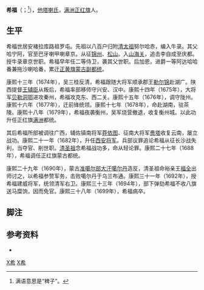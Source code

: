 '''希福'''（{{lang-mnc|ᡥᡳᡶᡝ|z=Hife}}；<ref>满语意思是“稗子”。</ref>{{bd|？||1699年||catIdx=X}}），[[他塔喇氏|他塔喇氏]]，[[满洲|满洲]][[正红旗|正红旗]]人。

==生平==
希福世居安褚拉库路祖罗屯。先祖以八百户归附[[清太祖|清太祖]]努尔哈赤，编入牛录。其父哈宁阿，官至巴牙喇甲喇章京。从征[[锦州|锦州]]、[[凌海市|松山]]。入[[山海关|山海关]]，追击李自成至庆都。授牛录章京世职。希福早年任二等侍卫，袭其父世职。后加恩，进爵一等阿达哈哈番兼拖沙喇哈番，累迁[[正黄旗|正黄旗]][[蒙古|蒙古]][[副都统|副都统]]。

康熙十三年（1674年），吴三桂反清，希福跟随大将军顺承郡王[[勒尔锦|勒尔锦]]赴湖广。陕西提督[[王辅臣|王辅臣]]从叛后，希福率部移师守兴安、汉中。康熙十四年（1675年），大将军[[贝勒|贝勒]][[洞鄂|洞鄂]]进攻秦州，希福攻克东、西二关。康熙十五年（1676年），调守陇州。康熙十六年（1677年），迁前锋统领。康熙十七年（1678年），命赴湖南，驻茶陵。康熙十八年（1679年），希福夜袭衡州，吴军烧营撤退，收复衡州城。以此功升任正红旗[[满洲|满洲]]都统。

其后希福所部被调往广西，辅佐镇南将军[[莽依图|莽依图]]、征南大将军[[赉塔|赉塔]]收复云南，屡立战功。康熙二十一年（1682年），升任[[西安将军|西安将军]]。兵部议罪追论希福从征长沙战失利，当夺官、削世职。[[清圣祖|清圣祖]]念希福战功多，命从轻论罪。康熙二十七年（1688年），希福调任正红旗蒙古都统。

康熙二十九年（1690年），蒙古[[准噶尔部|准噶尔部]][[可汗|大汗]][[噶尔丹|噶尔丹]]造反，清圣祖命裕亲王[[福全_(清朝)|福全]]出师讨之，以希福参赞军务，击败噶尔丹于乌兰布通。康熙三十一年（1692年），授希福建威将军，统领清军右卫。康熙三十三年（1694年），部下弹劾希福不收八旗送马糜饷，因而免官。康熙三十八年（1699年），希福病卒。

==脚注==
{{reflist}}

==参考资料==
*{{Cite web |url= http://www.guoxue.com/shibu/24shi/qingshigao/qsgx_258.htm |title= 清史稿列传四十五 |author= [[赵尔巽|赵尔巽]]等 |access-date= 2011-03-17 |archive-date= 2011-12-15 |archive-url= https://web.archive.org/web/20111215223507/http://www.guoxue.com/shibu/24shi/qingshigao/qsgx_258.htm |dead-url= no }}

{{清朝人物小作品}}

[[Category:正紅旗滿洲人|X希]]
[[Category:西安将军|X希]]